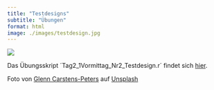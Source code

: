 ```yaml
---
title: "Testdesigns"
subtitle: "Übungen"
format: html
image: ./images/testdesign.jpg
---
```


![](./images/testdesign.jpg)

:::{.callout-note}
Das Übungsskript ´Tag2_1Vormittag_Nr2_Testdesign.r´ findet sich [hier](https://github.com/nickhaf/IRT_workshop/tree/main/exercises).
:::


::: aside
Foto von <a href="https://unsplash.com/de/@glenncarstenspeters?utm_content=creditCopyText&utm_medium=referral&utm_source=unsplash">Glenn Carstens-Peters</a> auf <a href="https://unsplash.com/de/fotos/person-die-eine-bucket-list-auf-ein-buch-schreibt-RLw-UC03Gwc?utm_content=creditCopyText&utm_medium=referral&utm_source=unsplash">Unsplash</a>
:::
